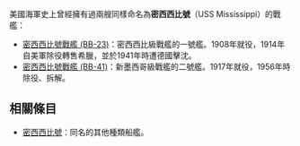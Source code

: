 美國海軍史上曾經擁有過兩艘同樣命名為'''密西西比號'''（USS Mississippi）的戰艦：
* [[密西西比號戰艦_(BB-23)|密西西比號戰艦 (BB-23)]]：密西西比級戰艦的一號艦。1908年就役，1914年自美軍除役轉售希臘，並於1941年時遭德國擊沈。
* [[密西西比號戰艦_(BB-41)|密西西比號戰艦 (BB-41)]]：新墨西哥級戰艦的二號艦。1917年就役，1956年時除役、拆解。

==相關條目==
* [[密西西比號|密西西比號]]：同名的其他種類船艦。

{{disambig|cat=七字消歧義}}